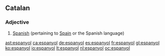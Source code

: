 ==Catalan==
===Adjective===
{{ca-adj}}

# [[Spanish]] (pertaining to [[Spain]] or the Spanish language)

[[ast:espanyol]]
[[ca:espanyol]]
[[de:espanyol]]
[[es:espanyol]]
[[fr:espanyol]]
[[gl:espanyol]]
[[ko:espanyol]]
[[io:espanyol]]
[[lt:espanyol]]
[[nl:espanyol]]
[[oc:espanyol]]